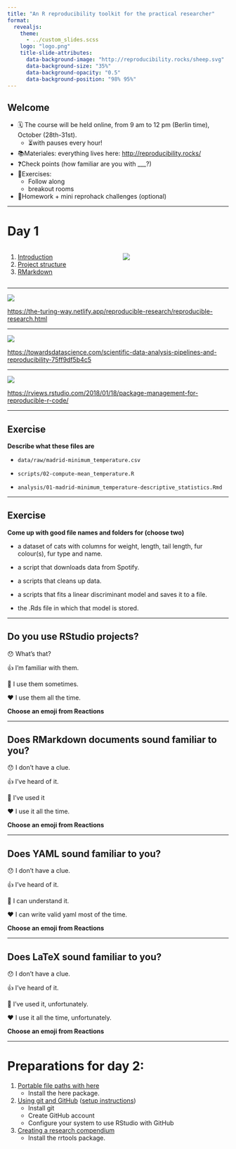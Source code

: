 ```yaml
---
title: "An R reproducibility toolkit for the practical researcher"
format: 
  revealjs:
    theme:
      - ../custom_slides.scss
    logo: "logo.png"
    title-slide-attributes:
      data-background-image: "http://reproducibility.rocks/sheep.svg"
      data-background-size: "35%"
      data-background-opacity: "0.5" 
      data-background-position: "98% 95%"
---
```


## Welcome

::: {.incremental}

-   🗓️ The course will be held online, from 9 am to 12 pm (Berlin time), October (28th-31st).
    -   ⏳with pauses every hour!
-   📚Materiales: everything lives here: <http://reproducibility.rocks/>
-   ❓Check points (how familiar are you with \_\_\_?)
-   🏃Exercises:
    -   Follow along
    -   breakout rooms
-   📑Homework + mini reprohack challenges (optional)

:::

------------------------------------------------------------------------

# Day 1

:::: {.columns}

::: {.column width="50%"}

1.  [Introduction](/materials/day1/01-introduction/)
2.  [Project structure](/materials/day1/02-projects/)
3.  [RMarkdown](/materials/day1/03-rmarkdown/)

:::

::: {.column width="50%"}

![](logo.png)

:::

::::

------------------------------------------------------------------------

![](reproducible-matrix.jpg)

<https://the-turing-way.netlify.app/reproducible-research/reproducible-research.html>

------------------------------------------------------------------------

![](repro-spectrum.png)

<https://towardsdatascience.com/scientific-data-analysis-pipelines-and-reproducibility-75ff9df5b4c5>

------------------------------------------------------------------------

![](spectrum-notext.png)

<https://rviews.rstudio.com/2018/01/18/package-management-for-reproducible-r-code/>

------------------------------------------------------------------------

## Exercise

**Describe what these files are**

-   `data/raw/madrid-minimum_temperature.csv`

-   `scripts/02-compute-mean_temperature.R`

-   `analysis/01-madrid-minimum_temperature-descriptive_statistics.Rmd`

------------------------------------------------------------------------

## Exercise

**Come up with good file names and folders for (choose two)**

-   a dataset of cats with columns for weight, length, tail length, fur colour(s), fur type and name.

-   a script that downloads data from Spotify.

-   a scripts that cleans up data.

-   a scripts that fits a linear discriminant model and saves it to a file.

-   the .Rds file in which that model is stored.

------------------------------------------------------------------------

## Do you use RStudio projects?

😯 What's that?

👍 I'm familiar with them.

👏 I use them sometimes.

❤️ I use them all the time.

**Choose an emoji from Reactions**

------------------------------------------------------------------------

## Does RMarkdown documents sound familiar to you?

😯 I don't have a clue.

👍 I've heard of it.

👏 I've used it

❤️ I use it all the time.

**Choose an emoji from Reactions**

------------------------------------------------------------------------

## Does YAML sound familiar to you?

😯 I don't have a clue.

👍 I've heard of it.

👏 I can understand it.

❤️ I can write valid yaml most of the time.

**Choose an emoji from Reactions**

------------------------------------------------------------------------

## Does LaTeX sound familiar to you?

😯 I don't have a clue.

👍 I've heard of it.

👏 I've used it, unfortunately.

❤️ I use it all the time, unfortunately.

**Choose an emoji from Reactions**

------------------------------------------------------------------------

# Preparations for day 2:

1.  [Portable file paths with here](/materials/day2/01-here/)
    -   Install the here package.
2.  [Using git and GitHub](/materials/day2/02-git/) ([setup instructions](/materials/day0/#git-and-github))
    -   Install git
    -   Create GitHub account
    -   Configure your system to use RStudio with GitHub
3.  [Creating a research compendium](/materials/day2/03-rrtools/)
    -   Install the rrtools package.
